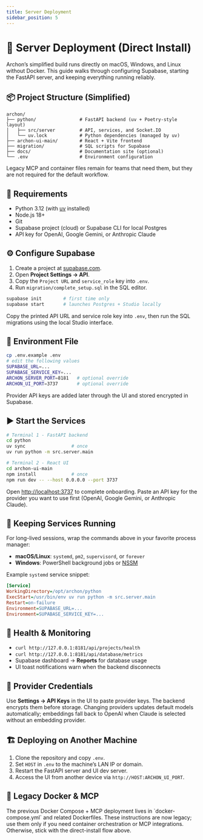 ```yaml
---
title: Server Deployment
sidebar_position: 5
---
```



# 🚀 Server Deployment (Direct Install)

Archon’s simplified build runs directly on macOS, Windows, and Linux without Docker. This guide walks through configuring Supabase, starting the FastAPI server, and keeping everything running reliably.

## 📦 Project Structure (Simplified)

```text
archon/
├── python/                # FastAPI backend (uv + Poetry-style layout)
│   ├── src/server         # API, services, and Socket.IO
│   └── uv.lock            # Python dependencies (managed by uv)
├── archon-ui-main/        # React + Vite frontend
├── migration/             # SQL scripts for Supabase
├── docs/                  # Documentation site (optional)
└── .env                   # Environment configuration
```

Legacy MCP and container files remain for teams that need them, but they are not required for the default workflow.

## 🧰 Requirements

- Python 3.12 (with [uv](https://docs.astral.sh/uv/) installed)
- Node.js 18+
- Git
- Supabase project (cloud) or Supabase CLI for local Postgres
- API key for OpenAI, Google Gemini, or Anthropic Claude

## ⚙️ Configure Supabase

<Tabs>
<TabItem value="cloud" label="Supabase Cloud">

1. Create a project at [supabase.com](https://supabase.com).
2. Open **Project Settings → API**.
3. Copy the `Project URL` and `service_role` key into `.env`.
4. Run `migration/complete_setup.sql` in the SQL editor.

</TabItem>
<TabItem value="local" label="Supabase CLI">

```bash
supabase init        # first time only
supabase start       # launches Postgres + Studio locally
```

Copy the printed API URL and service role key into `.env`, then run the SQL migrations using the local Studio interface.

</TabItem>
</Tabs>

## 🔐 Environment File

```bash
cp .env.example .env
# edit the following values
SUPABASE_URL=...
SUPABASE_SERVICE_KEY=...
ARCHON_SERVER_PORT=8181   # optional override
ARCHON_UI_PORT=3737       # optional override
```

Provider API keys are added later through the UI and stored encrypted in Supabase.

## ▶️ Start the Services

```bash
# Terminal 1 - FastAPI backend
cd python
uv sync                 # once
uv run python -m src.server.main

# Terminal 2 - React UI
cd archon-ui-main
npm install             # once
npm run dev -- --host 0.0.0.0 --port 3737
```

Open [http://localhost:3737](http://localhost:3737) to complete onboarding. Paste an API key for the provider you want to use first (OpenAI, Google Gemini, or Anthropic Claude).

## 🔄 Keeping Services Running

For long-lived sessions, wrap the commands above in your favorite process manager:

- **macOS/Linux**: `systemd`, `pm2`, `supervisord`, or `forever`
- **Windows**: PowerShell background jobs or [NSSM](https://nssm.cc)

Example `systemd` service snippet:

```ini
[Service]
WorkingDirectory=/opt/archon/python
ExecStart=/usr/bin/env uv run python -m src.server.main
Restart=on-failure
Environment=SUPABASE_URL=...
Environment=SUPABASE_SERVICE_KEY=...
```

## 🧪 Health & Monitoring

- `curl http://127.0.0.1:8181/api/projects/health`
- `curl http://127.0.0.1:8181/api/database/metrics`
- Supabase dashboard → **Reports** for database usage
- UI toast notifications warn when the backend disconnects

## 🧰 Provider Credentials

Use **Settings → API Keys** in the UI to paste provider keys. The backend encrypts them before storage. Changing providers updates default models automatically; embeddings fall back to OpenAI when Claude is selected without an embedding provider.

## 🏗️ Deploying on Another Machine

1. Clone the repository and copy `.env`.
2. Set `HOST` in `.env` to the machine’s LAN IP or domain.
3. Restart the FastAPI server and UI dev server.
4. Access the UI from another device via `http://HOST:ARCHON_UI_PORT`.

## 🧭 Legacy Docker & MCP

<Admonition type="info" title="Looking for Docker?">
The previous Docker Compose + MCP deployment lives in `docker-compose.yml` and related Dockerfiles. These instructions are now legacy; use them only if you need container orchestration or MCP integrations. Otherwise, stick with the direct-install flow above.
</Admonition>

